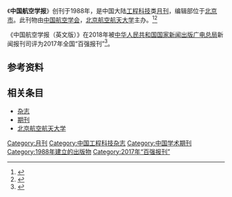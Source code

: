 {{Infobox journal
| title         = 中国航空学报
| former_name   =
| frequency     = 月刊
| country       = [[中国大陆|中国大陆]]
| publisher     = [[中国航空学会|中国航空学会]]，[[北京航空航天大学|北京航空航天大学]]
| language =中文，英文
| native_title =Chinese Journal of Aeronautics
| abbreviation =Chin. J. Aeronaut.
| impact        = 
| history =1988年起至今
| ISSN = 1000-9361
| CN            = 11-1732/V
| website       = https://www.sciencedirect.com/journal/chinese-journal-of-aeronautics
}}
《'''中国航空学报'''》创刊于1988年，是中国大陆[[工程科技|工程科技]]类[[杂志#出版|月刊]]，编辑部位于[[北京市|北京市]]。此刊物由[[中国航空学会|中国航空学会]]，[[北京航空航天大学|北京航空航天大学]]主办。<ref name="知网1">{{Cite web|title=中国航空学报（英文版）|url=https://navi.cnki.net/knavi/JournalDetail?pcode=CJFD&pykm=HKXS|accessdate=2021-02-02|work=navi.cnki.net|publisher=[[中国知网|中国知网]]}}</ref><ref name="维普1">{{Cite web|title=中国航空学报（英文版） - 维普中文期刊|url=http://www.cqvip.com/qikan/Detail.aspx?gch=83889X|accessdate=2021-02-02|author=|date=|format=|publisher=[[维普|维普]]|language=}}</ref>

《中国航空学报（英文版）》在2018年被[[中华人民共和国国家新闻出版广电总局|中华人民共和国国家新闻出版广电总局]]新闻报刊司评为2017年全国“百强报刊”<ref>{{Cite web|title=2017年全国“百强报刊”推荐名单开始公示|url=http://www.ce.cn/culture/gd/201801/16/t20180116_27756145.shtml|accessdate=2021-02-10|author=赵新乐（中国新闻出版广电报）|date=2018-01-16|format=|work=www.ce.cn|publisher=[[中国经济网|中国经济网]]|language=|archive-date=2020-11-05|archive-url=https://web.archive.org/web/20201105014543/http://www.ce.cn/culture/gd/201801/16/t20180116_27756145.shtml|dead-url=no}}</ref>。

== 参考资料 ==
{{reflist|2}}

== 相关条目 ==

* [[杂志|杂志]]
* [[期刊|期刊]]
*[[北京航空航天大学|北京航空航天大学]]

{{pub-stub}}
{{全国百强报刊|2017}}

[[Category:月刊|Category:月刊]]
[[Category:中国工程科技杂志|Category:中国工程科技杂志]]
[[Category:中国学术期刊|Category:中国学术期刊]]
[[Category:1988年建立的出版物|Category:1988年建立的出版物]]
[[Category:2017年“百强报刊”|Category:2017年“百强报刊”]]